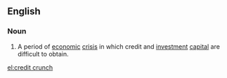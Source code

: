 ==English==

{{wikipedia}}
===Noun===
{{en-noun|sg=[[credit]] [[crunch]]|es}}

# {{economics|finance}} A period of [[economic]] [[crisis]] in which credit and [[investment]] [[capital]] are difficult to obtain.

[[el:credit crunch]]